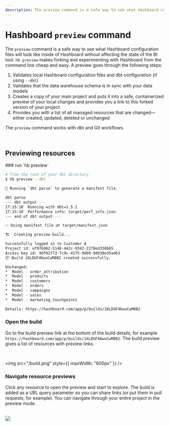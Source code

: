 ```yaml
---
description: The preview command is a safe way to see what Hashboard configuration files will look like inside of Hashboard without affecting the state of the BI tool
---
```



# Hashboard `preview` command

The `preview` command is a safe way to see what Hashboard configuration files will look like inside of Hashboard without affecting the state of the BI tool. `hb preview` makes forking and experimenting with Hashboard from the command line cheap and easy. A preview goes through the following steps:

1. Validates local Hashboard configuration files and dbt configuration (if using `--dbt`)
2. Validates that the data warehouse schema is in sync with your data models
3. Creates a copy of your main project and puts it into a safe, containerized preview of your local changes and provides you a link to this forked version of your project
4. Provides you with a list of all managed resources that are changed—either created, updated, deleted or unchanged

The `preview` command works with dbt and Git workflows.

<br />
<Cards>
  <Card
    arrow
    icon=" "
    title="dbt workflows"
    href="/docs/data-ops/dbt-integration"
  />
  <Card
    arrow
    icon=" "
    title="Git workflows"
    href="/docs/data-ops/git-integration"
  />
</Cards>

## Previewing resources

<Steps>
### run `hb preview`

```bash {30}
# from the root of your dbt directory
$ hb preview --dbt

🐇 Running `dbt parse` to generate a manifest file.

dbt parse
--- dbt output ---
17:15:10  Running with dbt=1.5.1
17:15:10  Performance info: target/perf_info.json
--- end of dbt output ---

✅ Using manifest file at target/manifest.json

🏗️  Creating preview build...

Successfully logged in to Customer A
Project id: ef97b962-5146-442c-9342-2270ed330b65
Access key id: 9df02f73-7c9c-41f5-9d09-9d938e35ad63
📦 Build 16LDUF46wuCwM8B2 created successfully.

Unchanged:
*  Model - order_attribution
*  Model - products
*  Model - customers
*  Model - orders
*  Model - campaigns
*  Model - sales
*  Model - marketing_touchpoints

Details: https://hashboard.com/app/p/builds/16LDUF46wuCwM8B2
```

### Open the build

Go to the build preview link at the bottom of the build details, for example `https://hashboard.com/app/p/builds/16LDUF46wuCwM8B2`. The build preview gives a list of resources with preview links.

<br />

<img src="/build.png" style={{ maxWidth: "600px" }} />

### Navigate resource previews

Click any resource to open the preview and start to explore. The build is added as a URL query parameter so you can share links (or put them in pull requests, for example). You can navigate through your entire project in the preview mode.

<br />

<img src="/preview.png" />

</Steps>
